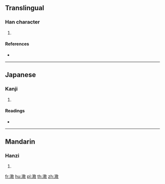 {{character info/new}}
==Translingual==

===Han character===
{{Han char|rn=85|rad=水|as=11|sn=14|four=|canj=EJDK|ids=⿰氵教}}

# {{defn|Han|sort=水11}}

====References====
* {{Han ref|kx=0645.250|dkj=18132|hdz=31713.050|uh=6F16|ud=28438}}

----

==Japanese==

===Kanji===
{{ja-kanji|grade=|rs=水11}}

# {{defn|lang=ja|sort=水11}}

====Readings====
* {{ja-readings|on=[[こう]] (kō), [[きょう]] (kyō)|kun=}}

----

==Mandarin==

===Hanzi===
{{cmn-hanzi|pin=[[chún]] ([[chun2]]), [[jiào]] ([[jiao4]])|wg=ch'un<sup>2</sup>, chiao<sup>4</sup>}}

# {{defn|lang=cmn|sort=水11}}

[[fr:漖]]
[[hu:漖]]
[[pl:漖]]
[[th:漖]]
[[zh:漖]]